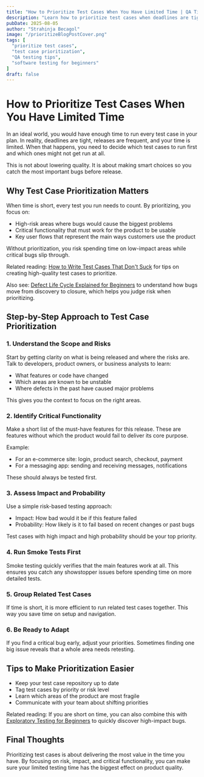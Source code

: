 ```yaml
---
title: "How to Prioritize Test Cases When You Have Limited Time | QA Tips for Beginners"
description: "Learn how to prioritize test cases when deadlines are tight. Beginner-friendly QA tips to focus on high-risk, high-impact areas and deliver maximum value."
pubDate: 2025-08-05
author: "Strahinja Becagol"
image: "/prioritizeBlogPostCover.png"
tags: [
  "prioritize test cases",
  "test case prioritization",
  "QA testing tips",
  "software testing for beginners"
]
draft: false
---
```


# How to Prioritize Test Cases When You Have Limited Time

In an ideal world, you would have enough time to run every test case in your plan. In reality, deadlines are tight, releases are frequent, and your time is limited. When that happens, you need to decide which test cases to run first and which ones might not get run at all.

This is not about lowering quality. It is about making smart choices so you catch the most important bugs before release.

## Why Test Case Prioritization Matters

When time is short, every test you run needs to count. By prioritizing, you focus on:
- High-risk areas where bugs would cause the biggest problems
- Critical functionality that must work for the product to be usable
- Key user flows that represent the main ways customers use the product

Without prioritization, you risk spending time on low-impact areas while critical bugs slip through.

Related reading: [How to Write Test Cases That Don't Suck](/blog/how-to-write-test-cases-that-dont-suck) for tips on creating high-quality test cases to prioritize.
 
Also see: [Defect Life Cycle Explained for Beginners](/blog/defect-life-cycle-explained) to understand how bugs move from discovery to closure, which helps you judge risk when prioritizing.

## Step-by-Step Approach to Test Case Prioritization

### 1. Understand the Scope and Risks

Start by getting clarity on what is being released and where the risks are. Talk to developers, product owners, or business analysts to learn:
- What features or code have changed
- Which areas are known to be unstable
- Where defects in the past have caused major problems

This gives you the context to focus on the right areas.

### 2. Identify Critical Functionality

Make a short list of the must-have features for this release. These are features without which the product would fail to deliver its core purpose.

Example:
- For an e-commerce site: login, product search, checkout, payment
- For a messaging app: sending and receiving messages, notifications

These should always be tested first.

### 3. Assess Impact and Probability

Use a simple risk-based testing approach:
- Impact: How bad would it be if this feature failed
- Probability: How likely is it to fail based on recent changes or past bugs

Test cases with high impact and high probability should be your top priority.

### 4. Run Smoke Tests First

Smoke testing quickly verifies that the main features work at all. This ensures you catch any showstopper issues before spending time on more detailed tests.

### 5. Group Related Test Cases

If time is short, it is more efficient to run related test cases together. This way you save time on setup and navigation.

### 6. Be Ready to Adapt

If you find a critical bug early, adjust your priorities. Sometimes finding one big issue reveals that a whole area needs retesting.

## Tips to Make Prioritization Easier
- Keep your test case repository up to date
- Tag test cases by priority or risk level
- Learn which areas of the product are most fragile
- Communicate with your team about shifting priorities

Related reading: If you are short on time, you can also combine this with [Exploratory Testing for Beginners](/blog/exploratory-testing-for-beginners) to quickly discover high-impact bugs.

## Final Thoughts

Prioritizing test cases is about delivering the most value in the time you have. By focusing on risk, impact, and critical functionality, you can make sure your limited testing time has the biggest effect on product quality.

